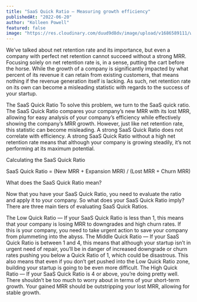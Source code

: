 ```yaml
---
title: "SaaS Quick Ratio — Measuring growth efficiency"
publishedAt: "2022-06-20"
author: "Kolleen Powell"
featured: false
image: "https://res.cloudinary.com/duud9d8dv/image/upload/v1686589111/web-app-clones/truewind.ai/saas-quick-ratio_kvblx8.jpg"
---
```


We’ve talked about net retention rate and its importance, but even a company with perfect net retention cannot succeed without a strong MRR. Focusing solely on net retention rate is, in a sense, putting the cart before the horse. While the growth of a company is significantly impacted by what percent of its revenue it can retain from existing customers, that means nothing if the revenue generation itself is lacking. As such, net retention rate on its own can become a misleading statistic with regards to the success of your startup.

The SaaS Quick Ratio
To solve this problem, we turn to the SaaS quick ratio. The SaaS Quick Ratio compares your company’s new MRR with its lost MRR, allowing for easy analysis of your company’s efficiency while effectively showing the company’s MRR growth. However, just like net retention rate, this statistic can become misleading. A strong SaaS Quick Ratio does not correlate with efficiency. A strong SaaS Quick Ratio without a high net retention rate means that although your company is growing steadily, it’s not performing at its maximum potential.

Calculating the SaaS Quick Ratio

SaaS Quick Ratio = (New MRR + Expansion MRR) / (Lost MRR + Churn MRR)

What does the SaaS Quick Ratio mean?

Now that you have your SaaS Quick Ratio, you need to evaluate the ratio and apply it to your company. So what does your SaaS Quick Ratio imply? There are three main tiers of evaluating SaaS Quick Ratios.

The Low Quick Ratio — If your SaaS Quick Ratio is less than 1, this means that your company is losing MRR to downgrades and high churn rates. If this is your company, you need to take urgent action to save your company from plummeting into the abyss.
The Middle Quick Ratio — If your SaaS Quick Ratio is between 1 and 4, this means that although your startup isn’t in urgent need of repair, you’ll be in danger of increased downgrade or churn rates pushing you below a Quick Ratio of 1, which could be disastrous. This also means that even if you don’t get pushed into the Low Quick Ratio zone, building your startup is going to be even more difficult.
The High Quick Ratio — If your SaaS Quick Ratio is 4 or above, you’re doing pretty well. There shouldn’t be too much to worry about in terms of your short-term growth. Your gained MRR should be outstripping your lost MRR, allowing for stable growth.